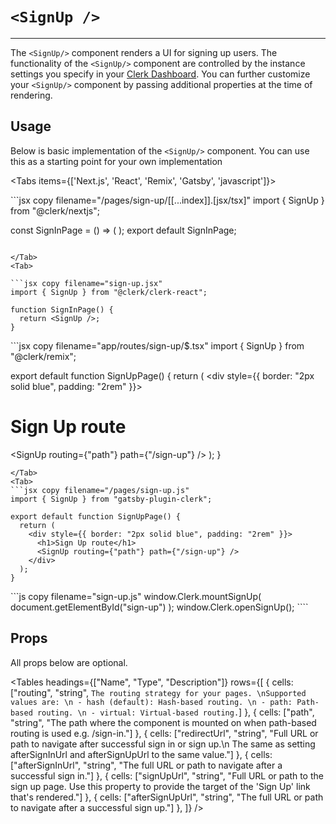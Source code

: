 
# `<SignUp />`
---

<Images width={496} height={780} src="/images/ui-components/component-sign_up.svg" alt="Sign up component example"/>

The `<SignUp/>` component renders a UI for signing up users. The functionality of the `<SignUp/>` component are controlled by the instance settings you specify in your [Clerk Dashboard](https://dashboard.clerk.dev). You can further customize your `<SignUp/>` component by passing additional properties at the time of rendering.

## Usage

Below is basic implementation of the `<SignUp/>` component. You can use this as a starting point for your own implementation

<Tabs items={['Next.js', 'React', 'Remix', 'Gatsby', 'javascript']}>

<Tab>
```jsx copy filename="/pages/sign-up/[[...index]].[jsx/tsx]"
import { SignUp } from "@clerk/nextjs";

const SignInPage = () => (
  <SignUp path="/sign-up" routing="path" signInUrl="/sign-in" />
);
export default SignInPage;
```

</Tab>
<Tab>

```jsx copy filename="sign-up.jsx"
import { SignUp } from "@clerk/clerk-react";

function SignInPage() {
  return <SignUp />;
}
```
</Tab>
<Tab>
```jsx copy filename="app/routes/sign-up/$.tsx"
import { SignUp } from "@clerk/remix";

export default function SignUpPage() {
  return (
    <div style={{ border: "2px solid blue", padding: "2rem" }}>
      <h1>Sign Up route</h1>
      <SignUp routing={"path"} path={"/sign-up"} />
    </div>
  );
}
```
</Tab>
<Tab>
```jsx copy filename="/pages/sign-up.js"
import { SignUp } from "gatsby-plugin-clerk";

export default function SignUpPage() {
  return (
    <div style={{ border: "2px solid blue", padding: "2rem" }}>
      <h1>Sign Up route</h1>
      <SignUp routing={"path"} path={"/sign-up"} />
    </div>
  );
}
```
</Tab>
<Tab>
```js copy filename="sign-up.js"
window.Clerk.mountSignUp(
  document.getElementById("sign-up")
);
window.Clerk.openSignUp();
````
</Tab>
</Tabs>


## Props

All props below are optional.

<Tables headings={["Name", "Type", "Description"]} rows={[
    {
      cells: ["routing", "string",  `The routing strategy for your pages. \nSupported values are: \n - hash (default): Hash-based routing. \n - path: Path-based routing. \n - virtual: Virtual-based routing.`]
    },
    {
      cells: ["path", "string",  "The path where the component is mounted on when path-based routing is used e.g. /sign-in."]
    },
    {
      cells: ["redirectUrl", "string",  "Full URL or path to navigate after successful sign in or sign up.\n The same as setting afterSignInUrl and afterSignUpUrl to the same value."]
    },
    {
      cells: ["afterSignInUrl", "string",  "The full URL or path to navigate after a successful sign in."]
    },
     {
      cells: ["signUpUrl", "string",  "Full URL or path to the sign up page. Use this property to provide the target of the 'Sign Up' link that's rendered."]
    },
     {
      cells: ["afterSignUpUrl", "string", "The full URL or path to navigate after a successful sign up."]
    },
  ]} />
